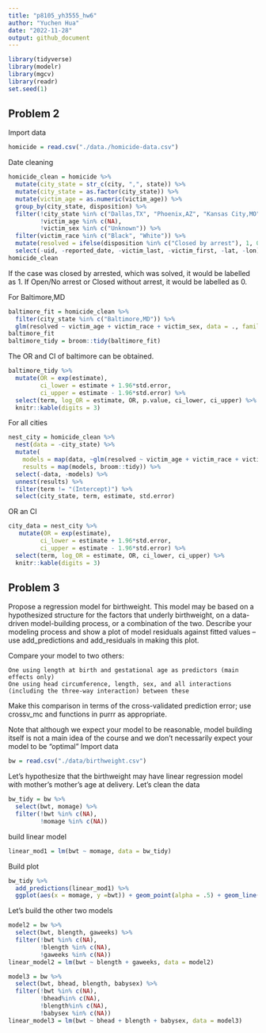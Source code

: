 ```yaml
---
title: "p8105_yh3555_hw6"
author: "Yuchen Hua"
date: "2022-11-28"
output: github_document
---
```


```r
library(tidyverse)
library(modelr)
library(mgcv)
library(readr)
set.seed(1)
```


## Problem 2
Import data
```r
homicide = read.csv("./data./homicide-data.csv")
```

Date cleaning
```r
homicide_clean = homicide %>%
  mutate(city_state = str_c(city, ",", state)) %>%
  mutate(city_state = as.factor(city_state)) %>%
  mutate(victim_age = as.numeric(victim_age)) %>%
  group_by(city_state, disposition) %>% 
  filter(!city_state %in% c("Dallas,TX", "Phoenix,AZ", "Kansas City,MO", "Tulsa,AL"),
         !victim_age %in% c(NA),
         !victim_sex %in% c("Unknown")) %>%
  filter(victim_race %in% c("Black", "White")) %>%
  mutate(resolved = ifelse(disposition %in% c("Closed by arrest"), 1, 0)) %>%
  select(-uid, -reported_date, -victim_last, -victim_first, -lat, -lon)
homicide_clean
```
If the case was closed by arrested, which was solved, it would be labelled as 1. If Open/No arrest or Closed without arrest, it would be labelled as 0. 

For Baltimore,MD
```r
baltimore_fit = homicide_clean %>%
  filter(city_state %in% c("Baltimore,MD")) %>%
  glm(resolved ~ victim_age + victim_race + victim_sex, data = ., family = binomial())
baltimore_fit
baltimore_tidy = broom::tidy(baltimore_fit)
```
The OR and CI of baltimore can be obtained. 
```r
baltimore_tidy %>%
  mutate(OR = exp(estimate),
         ci_lower = estimate + 1.96*std.error,
         ci_upper = estimate - 1.96*std.error) %>%
  select(term, log_OR = estimate, OR, p.value, ci_lower, ci_upper) %>%
  knitr::kable(digits = 3)
```


For all cities
```r
nest_city = homicide_clean %>%
  nest(data = -city_state) %>%
  mutate(
    models = map(data, ~glm(resolved ~ victim_age + victim_race + victim_sex, data= ., family = binomial())),
    results = map(models, broom::tidy)) %>%
  select(-data, -models) %>%
  unnest(results) %>%
  filter(term != "(Intercept)") %>%
  select(city_state, term, estimate, std.error)
```

OR an CI
```r
city_data = nest_city %>%
   mutate(OR = exp(estimate),
         ci_lower = estimate + 1.96*std.error,
         ci_upper = estimate - 1.96*std.error) %>%
  select(term, log_OR = estimate, OR, ci_lower, ci_upper) %>%
  knitr::kable(digits = 3)
```



## Problem 3
Propose a regression model for birthweight. This model may be based on a hypothesized structure for the factors that underly birthweight, on a data-driven model-building process, or a combination of the two. Describe your modeling process and show a plot of model residuals against fitted values – use add_predictions and add_residuals in making this plot.

Compare your model to two others:

    One using length at birth and gestational age as predictors (main effects only)
    One using head circumference, length, sex, and all interactions (including the three-way interaction) between these

Make this comparison in terms of the cross-validated prediction error; use crossv_mc and functions in purrr as appropriate.

Note that although we expect your model to be reasonable, model building itself is not a main idea of the course and we don’t necessarily expect your model to be “optimal”
Import data
```r
bw = read.csv("./data/birthweight.csv")
```
Let's hypothesize that the birthweight may have linear regression model with mother's mother's age at delivery. 
Let's clean the data
```r
bw_tidy = bw %>%
  select(bwt, momage) %>%
  filter(!bwt %in% c(NA),
         !momage %in% c(NA))
```

build linear model
```r
linear_mod1 = lm(bwt ~ momage, data = bw_tidy)
```
Build plot 
```r
bw_tidy %>%
  add_predictions(linear_mod1) %>%
  ggplot(aes(x = momage, y =bwt)) + geom_point(alpha = .5) + geom_line(aes(y=pred), color = "red") 
```


Let's build the other two models
```r
model2 = bw %>%
  select(bwt, blength, gaweeks) %>%
  filter(!bwt %in% c(NA),
         !blength %in% c(NA),
         !gaweeks %in% c(NA))
linear_model2 = lm(bwt ~ blength + gaweeks, data = model2)
```

```r
model3 = bw %>%
  select(bwt, bhead, blength, babysex) %>%
  filter(!bwt %in% c(NA),
         !bhead%in% c(NA),
         !blength%in% c(NA),
         !babysex %in% c(NA))
linear_model3 = lm(bwt ~ bhead + blength + babysex, data = model3)
```










